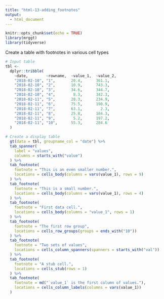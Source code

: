 ```yaml
---
title: "html-13-adding_footnotes"
output:
  - html_document
---
```


```r
knitr::opts_chunk$set(echo = TRUE)
library(mrggt)
library(tidyverse)
```

Create a table with footnotes in various cell types

```r
# Input table
tbl <-
  dplyr::tribble(
    ~date,        ~rowname,  ~value_1,  ~value_2,
    "2018-02-10", "1",       20.4,      361.1,
    "2018-02-10", "2",       10.9,      743.3,
    "2018-02-10", "3",       34.6,      344.7,
    "2018-02-10", "4",        8.3,      342.3,
    "2018-02-11", "5",       28.3,      234.9,
    "2018-02-11", "6",       75.5,      190.9,
    "2018-02-11", "7",       63.1,        2.3,
    "2018-02-11", "8",       25.8,      184.3,
    "2018-02-11", "9",        5.2,      197.2,
    "2018-02-11", "10",      55.3,      284.6
  )
```

```r
# Create a display table
  gt(data = tbl, groupname_col = "date") %>%
  tab_spanner(
    label = "values",
    columns = starts_with("value")
  ) %>%
  tab_footnote(
    footnote = "This is an even smaller number.",
    locations = cells_body(columns = vars(value_1), rows = 9)
  ) %>%
  tab_footnote(
    footnote = "This is a small number.",
    locations = cells_body(columns = vars(value_1), rows = 4)
  ) %>%
  tab_footnote(
    footnote = "First data cell.",
    locations = cells_body(columns = "value_1", rows = 1)
  ) %>%
  tab_footnote(
    footnote = "The first row group",
    locations = cells_row_groups(groups = ends_with("10"))
  ) %>%
  tab_footnote(
    footnote = "Two sets of values",
    locations = cells_column_spanners(spanners = starts_with("val"))
  ) %>%
  tab_footnote(
    footnote = "A stub cell.",
    locations = cells_stub(rows = 1)
  ) %>%
  tab_footnote(
    footnote = md("`value_1` is the first column of values."),
    locations = cells_column_labels(columns = vars(value_1))
  )
```
